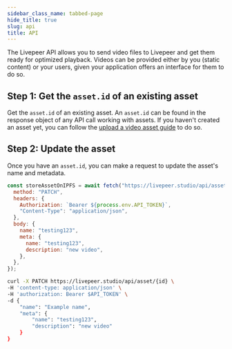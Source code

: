 ```yaml
---
sidebar_class_name: tabbed-page
hide_title: true
slug: api
title: API
---
```



<Tabs />

The Livepeer API allows you to send video files to Livepeer and get them ready
for optimized playback. Videos can be provided either by you (static content) or
your users, given your application offers an interface for them to do so.

## Step 1: Get the `asset.id` of an existing asset

Get the `asset.id` of an existing asset. An `asset.id` can be found in the
response object of any API call working with assets. If you haven't created an
asset yet, you can follow the
[upload a video asset guide](/guides/on-demand/upload-video-asset#api) to do so.

## Step 2: Update the asset

Once you have an `asset.id`, you can make a request to update the asset's name
and metadata.

<CodeBlockTabs>
<CodeBlockTabItem value="Node" label="Node">

```js
const storeAssetOnIPFS = await fetch("https://livepeer.studio/api/asset/{id}", {
  method: "PATCH",
  headers: {
    Authorization: `Bearer ${process.env.API_TOKEN}`,
    "Content-Type": "application/json",
  },
  body: {
    name: "testing123",
    meta: {
      name: "testing123",
      description: "new video",
    },
  },
});
```

</CodeBlockTabItem>
<CodeBlockTabItem value="curl" label="curl">

```bash
curl -X PATCH https://livepeer.studio/api/asset/{id} \
-H 'content-type: application/json' \
-H 'authorization: Bearer $API_TOKEN' \
-d {
    "name": "Example name",
    "meta": {
        "name": "testing123",
        "description": "new video"
    }
}
```

</CodeBlockTabItem>
</CodeBlockTabs>

